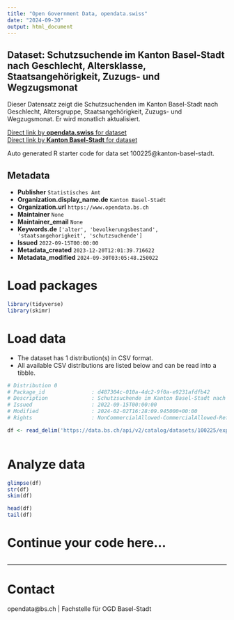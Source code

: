 ```yaml
---
title: "Open Government Data, opendata.swiss"
date: "2024-09-30"
output: html_document
---
```


## Dataset: Schutzsuchende im Kanton Basel-Stadt nach Geschlecht, Altersklasse, Staatsangehörigkeit, Zuzugs- und Wegzugsmonat

Dieser Datensatz zeigt die Schutzsuchenden im Kanton Basel-Stadt nach Geschlecht, Altersgruppe, Staatsangehörigkeit, Zuzugs- und Wegzugsmonat. Er wird monatlich aktualisiert.

[Direct link by **opendata.swiss** for dataset](https://opendata.swiss/de/dataset/schutzsuchende-im-kanton-basel-stadt-nach-geschlecht-altersklasse-staatsangehorigkeit-zuzugs-un)<br>
[Direct link by **Kanton Basel-Stadt** for dataset](https://data.bs.ch/explore/dataset/100225/)

Auto generated R starter code for data set 100225@kanton-basel-stadt.

## Metadata

- **Publisher** `Statistisches Amt`
- **Organization.display_name.de** `Kanton Basel-Stadt`
- **Organization.url** `https://www.opendata.bs.ch`
- **Maintainer** `None`
- **Maintainer_email** `None`
- **Keywords.de** `['alter', 'bevolkerungsbestand', 'staatsangehorigkeit', 'schutzsuchende']`
- **Issued** `2022-09-15T00:00:00`
- **Metadata_created** `2023-12-20T12:01:39.716622`
- **Metadata_modified** `2024-09-30T03:05:48.250022`


# Load packages

```r

library(tidyverse)
library(skimr)

```

# Load data

-   The dataset has 1 distribution(s) in CSV format.
-   All available CSV distributions are listed below and can be read into a tibble.

```r

# Distribution 0
# Package_id               : d487304c-010a-4dc2-9f0a-e9231afdfb42
# Description              : Schutzsuchende im Kanton Basel-Stadt nach Geschlecht, Altersklasse, Staatsangehörigkeit, Zuzugs- und Wegzugsmonat (csv)
# Issued                   : 2022-09-15T00:00:00
# Modified                 : 2024-02-02T16:28:09.945000+00:00
# Rights                   : NonCommercialAllowed-CommercialAllowed-ReferenceRequired

df <- read_delim('https://data.bs.ch/api/v2/catalog/datasets/100225/exports/csv?use_labels=true')



```

# Analyze data

```r

glimpse(df)
str(df)
skim(df)

head(df)
tail(df)

```

# Continue your code here...

```r

```

------------------------------------------------------------------------

# Contact

opendata@bs.ch | Fachstelle für OGD Basel-Stadt
